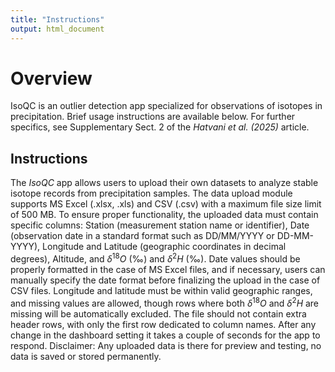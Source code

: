 ---
title: "Instructions"
output: html_document
---

# Overview

IsoQC is an outlier detection app specialized for observations of isotopes in precipitation.
Brief usage instructions are available below. For further specifics, see Supplementary Sect. 2 of the *Hatvani et al. (2025)* article.

## Instructions

The *IsoQC* app allows users to upload their own datasets to analyze stable isotope records from precipitation samples. The data upload module supports MS Excel (.xlsx, .xls) and CSV (.csv) with a maximum file size limit of 500 MB. To ensure proper functionality, the uploaded data must contain specific columns: Station (measurement station name or identifier), Date (observation date in a standard format such as DD/MM/YYYY or DD-MM-YYYY), Longitude and Latitude (geographic coordinates in decimal degrees), Altitude, and $\delta^{18}O$ (‰) and $\delta^{2}H$ (‰). Date values should be properly formatted in the case of MS Excel files, and if necessary, users can manually specify the date format before finalizing the upload in the case of CSV files. Longitude and latitude must be within valid geographic ranges, and missing values are allowed, though rows where both $\delta^{18}O$ and $\delta^{2}H$ are missing will be automatically excluded.  The file should not contain extra header rows, with only the first row dedicated to column names.
After any change in the dashboard setting it takes a couple of seconds for the app to respond.
Disclaimer: Any uploaded data is there for preview and testing, no data is saved or stored permanently.